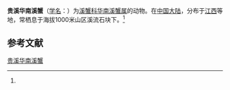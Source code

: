 {{Speciesbox
| name = 贵溪华南溪蟹
| status = 
| status_system = 
| image = 
| genus = Huananpotamon
| species = guixiense
| authority = (Dai, Zhou et Peng, 1995)<ref name='id12103'>{{cite web| url =http://www.bioinfo.cn/db05/BjdwSpecies.php?action=view&id=12103| title =贵溪华南溪蟹| work =《中国动物物种编目数据库》| publisher =中国科学院微生物研究所| author =中国科学院动物研究所| accessdate =2009-04-28| deadurl =yes| archiveurl =https://web.archive.org/web/20160305071615/http://www.bioinfo.cn/db05/BjdwSpecies.php?action=view&id=12103| archivedate =2016-03-05}}</ref>
}}

'''贵溪华南溪蟹'''（[[学名|学名]]：{{lang|la|''Huananpotamon guixiense''}}）为[[溪蟹科|溪蟹科]][[华南溪蟹属|华南溪蟹属]]的动物。在[[中国大陆|中国大陆]]，分布于[[江西|江西]]等地，常栖息于海拔1000米山区溪流石块下。<ref name='id12103'/>

== 参考文献 ==
{{reflist}}

{{Wikispecies|Huananpotamon guixiense}}
{{Taxonbar|from=Q13256345}}

[[Category:华南溪蟹属|贵溪华南溪蟹]]


{{螃蟹小作品}}